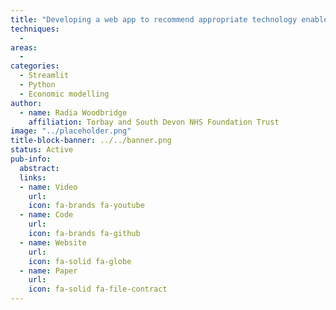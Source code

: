 ```yaml
---
title: "Developing a web app to recommend appropriate technology enabled care"
techniques:
  -
areas:
  -
categories:
  - Streamlit
  - Python
  - Economic modelling
author:
  - name: Radia Woodbridge
    affiliation: Torbay and South Devon NHS Foundation Trust
image: "../placeholder.png"
title-block-banner: ../../banner.png
status: Active
pub-info:
  abstract:
  links:
  - name: Video
    url:
    icon: fa-brands fa-youtube
  - name: Code
    url:
    icon: fa-brands fa-github
  - name: Website
    url:
    icon: fa-solid fa-globe
  - name: Paper
    url:
    icon: fa-solid fa-file-contract
---
```



